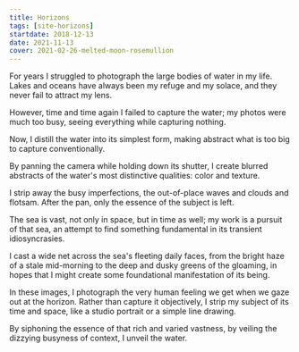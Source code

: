 ```yaml
---
title: Horizons
tags: [site-horizons]
startdate: 2018-12-13
date: 2021-11-13
cover: 2021-02-26-melted-moon-rosemullion
---
```


For years I struggled to photograph the large bodies of water in my life. Lakes and oceans have always been my refuge and my solace, and they never fail to attract my lens.

However, time and time again I failed to capture the water; my photos were much too busy, seeing everything while capturing nothing.

Now, I distill the water into its simplest form, making abstract what is too big to capture conventionally.

By panning the camera while holding down its shutter, I create blurred abstracts of the water's most distinctive qualities: color and texture.

I strip away the busy imperfections, the out-of-place waves and clouds and flotsam. After the pan, only the essence of the subject is left.

The sea is vast, not only in space, but in time as well; my work is a pursuit of that sea, an attempt to find something fundamental in its transient idiosyncrasies.

I cast a wide net across the sea's fleeting daily faces, from the bright haze of a stale mid-morning to the deep and dusky greens of the gloaming, in hopes that I might create some foundational manifestation of its being.

In these images, I photograph the very human feeling we get when we gaze out at the horizon. Rather than capture it objectively, I strip my subject of its time and space, like a studio portrait or a simple line drawing.

By siphoning the essence of that rich and varied vastness, by veiling the dizzying busyness of context, I unveil the water.